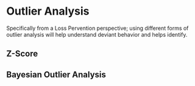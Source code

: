 
# Outlier Analysis

Specifically from a Loss Pervention perspective; using different forms of outlier analysis will help understand deviant behavior and helps identify. 



## Z-Score 




## Bayesian Outlier Analysis 

